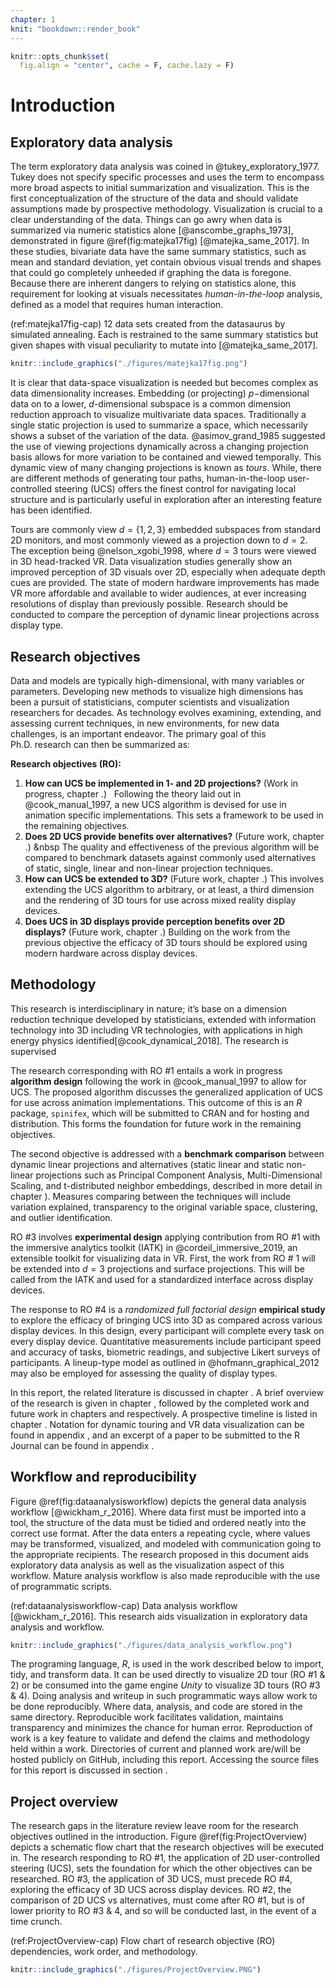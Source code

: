 ```yaml
---
chapter: 1
knit: "bookdown::render_book"
---
```


```r
knitr::opts_chunk$set(
  fig.align = "center", cache = F, cache.lazy = F)
```

# Introduction {#ch:introduction}

## Exploratory data analysis

The term exploratory data analysis was coined in @tukey_exploratory_1977. Tukey does not specify specific processes and uses the term to encompass more broad aspects to initial summarization and visualization. This is the first conceptualization of the structure of the data and should validate assumptions made by prospective methodology. Visualization is crucial to a clear understanding of the data. Things can go awry when data is summarized via numeric statistics alone [@anscombe_graphs_1973], demonstrated in figure \@ref(fig:matejka17fig) [@matejka_same_2017]. In these studies, bivariate data have the same summary statistics, such as mean and standard deviation, yet contain obvious visual trends and shapes that could go completely unheeded if graphing the data is foregone. Because there are inherent dangers to relying on statistics alone, this requirement for looking at visuals necessitates *human-in-the-loop* analysis, defined as a model that requires human interaction.


(ref:matejka17fig-cap) 12 data sets created from the datasaurus by simulated annealing. Each is restrained to the same summary statistics but given shapes with visual peculiarity to mutate into [@matejka_same_2017].

```r
knitr::include_graphics("./figures/matejka17fig.png")
```

It is clear that data-space visualization is needed but becomes complex as data dimensionality increases. Embedding (or projecting) $p-$dimensional data on to a lower, $d$-dimensional subspace is a common dimension reduction approach to visualize multivariate data spaces. Traditionally a single static projection is used to summarize a space, which necessarily shows a subset of the variation of the data. @asimov_grand_1985 suggested the use of viewing projections dynamically across a changing projection basis allows for more variation to be contained and viewed temporally. This dynamic view of many changing projections is known as *tours*. While, there are different methods of generating tour paths, human-in-the-loop user-controlled steering (UCS) offers the finest control for navigating local structure and is particularly useful in exploration after an interesting feature has been identified. 

Tours are commonly view $d=\{1, 2, 3\}$ embedded subspaces from standard 2D monitors, and most commonly viewed as a projection down to $d=2$. The exception being @nelson_xgobi_1998, where $d=3$ tours were viewed in 3D head-tracked VR. Data visualization studies generally show an improved perception of 3D visuals over 2D, especially when adequate depth cues are provided. The state of modern hardware improvements has made VR more affordable and available to wider audiences, at ever increasing resolutions of display than previously possible. Research should be conducted to compare the perception of dynamic linear projections across display type. 

 
## Research objectives

Data and models are typically high-dimensional, with many variables or parameters. Developing new methods to visualize high dimensions has been a pursuit of statisticians, computer scientists and visualization researchers for decades. As technology evolves examining, extending, and assessing current techniques, in new environments, for new data challenges, is an important endeavor. The primary goal of this Ph.D. research can then be summarized as:

**Research objectives (RO):**

1. **How can UCS be implemented in 1- and 2D projections?** (Work in progress, chapter \ref{ch:workinprogress}.) \  
Following the theory laid out in @cook_manual_1997, a new UCS algorithm is devised for use in animation specific implementations. This sets a framework to be used in the remaining objectives.
2. **Does 2D UCS provide benefits over alternatives?** (Future work, chapter \ref{ch:future_work}.) &nbsp
The quality and effectiveness of the previous algorithm will be compared to benchmark datasets against commonly used alternatives of static, single, linear and non-linear projection techniques.
3. **How can UCS be extended to 3D?** (Future work, chapter \ref{ch:future_work}.) This involves extending the UCS algorithm to arbitrary, or at least, a third dimension and the rendering of 3D tours for use across mixed reality display devices.
4. **Does UCS in 3D displays provide perception benefits over 2D displays?** (Future work, chapter \ref{ch:future_work}.) Building on the work from the previous objective the efficacy of 3D tours should be explored using modern hardware across display devices.


## Methodology

This research is interdisciplinary in nature; it's base on a dimension reduction technique developed by statisticians, extended with information technology into 3D including VR technologies, with applications in high energy physics identified[@cook_dynamical_2018]. The research is supervised 

The research corresponding with RO #1 entails a work in progress **algorithm design** following the work in @cook_manual_1997 to allow for UCS. The proposed algorithm discusses the generalized application of UCS for use across animation implementations. This outcome of this is an *R* package, `spinifex`, which will be submitted to CRAN and for hosting and distribution. This forms the foundation for future work in the remaining objectives. 

The second objective is addressed with a **benchmark comparison** between dynamic linear projections and alternatives (static linear and static non-linear projections such as Principal Component Analysis, Multi-Dimensional Scaling, and t-distributed neighbor embeddings, described in more detail in chapter \ref{ch:future_work}). Measures comparing between the techniques will include variation explained, transparency to the original variable space, clustering, and outlier identification.

RO #3 involves **experimental design** applying contribution from RO #1 with the immersive analytics toolkit (IATK) in @cordeil_immersive_2019, an extensible toolkit for visualizing data in VR. First, the work from RO # 1 will be extended into $d=3$ projections and surface projections. This will be called from the IATK and used for a standardized interface across display devices.

The response to RO #4 is a *randomized full factorial design* **empirical study** to explore the efficacy of bringing UCS into 3D as compared across various display devices. In this design, every participant will complete every task on every display device. Quantitative measurements include participant speed and accuracy of tasks, biometric readings, and subjective Likert surveys of participants. A lineup-type model as outlined in @hofmann_graphical_2012 may also be employed for assessing the quality of display types.

In this report, the related literature is discussed in chapter \ref{ch:lit_review}. A brief overview of the research is given in chapter \ref{ch:projectoverview}, followed by the completed work and future work in chapters \ref{ch:workinprogress} and \ref{ch:future_work} respectively. A prospective timeline is listed in chapter \ref{ch:timeline}. Notation for dynamic touring and VR data visualization can be found in appendix \ref{ch:glossary}, and an excerpt of a paper to be submitted to the R Journal can be found in appendix \ref{ch:spinifex_paper}.


## Workflow and reproducibility 

Figure \@ref(fig:dataanalysisworkflow) depicts the general data analysis workflow [@wickham_r_2016]. Where data first must be imported into a tool, the structure of the data must be tidied and ordered neatly into the correct use format. After the data enters a repeating cycle, where values may be transformed, visualized, and modeled with communication going to the appropriate recipients. The research proposed in this document aids exploratory data analysis as well as the visualization aspect of this workflow. Mature analysis workflow is also made reproducible with the use of programmatic scripts.

(ref:dataanalysisworkflow-cap) Data analysis workflow [@wickham_r_2016]. This research aids visualization in exploratory data analysis and workflow.

```r
knitr::include_graphics("./figures/data_analysis_workflow.png")
```

The programing language, *R*, is used in the work described below to import, tidy, and transform data. It can be used directly to visualize 2D tour (RO #1 & 2) or be consumed into the game engine *Unity* to visualize 3D tours (RO #3 & 4). Doing analysis and writeup in such programmatic ways allow work to be done reproducibly. Where data, analysis, and code are stored in the same directory. Reproducible work facilitates validation, maintains transparency and minimizes the chance for human error. Reproduction of work is a key feature to validate and defend the claims and methodology held within a work. Directories of current and planned work are/will be hosted publicly on GitHub, including this report. Accessing the source files for this report is discussed in section \ref{sec:source}.

## Project overview {#ch:projectoverview}

The research gaps in the literature review leave room for the research objectives outlined in the introduction. Figure \@ref(fig:ProjectOverview) depicts a schematic flow chart that the research objectives will be executed in. The research responding to RO #1, the application of 2D user-controlled steering (UCS), sets the foundation for which the other objectives can be researched. RO #3, the application of 3D UCS, must precede RO #4, exploring the efficacy of 3D UCS across display devices. RO #2, the comparison of 2D UCS vs alternatives, must come after RO #1, but is of lower priority to RO #3 & 4, and so will be conducted last, in the event of a time crunch.

(ref:ProjectOverview-cap) Flow chart of research objective (RO) dependencies, work order, and methodology.

```r
knitr::include_graphics("./figures/ProjectOverview.PNG")
```

